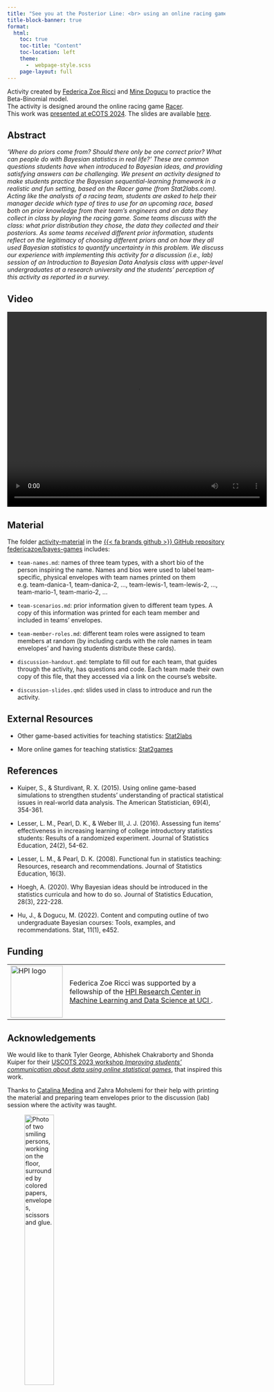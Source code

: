 ```yaml
---
title: "See you at the Posterior Line: <br> using an online racing game to teach Bayesian data analysis"
title-block-banner: true
format:
  html:
    toc: true
    toc-title: "Content"
    toc-location: left
    theme: 
      -  webpage-style.scss
    page-layout: full
---
```



Activity created by [Federica Zoe Ricci](https://federicazoe.github.io/) and [Mine Dogucu](https://www.minedogucu.com/) to practice the Beta-Binomial model.\
The activity is designed around the online racing game [Racer](https://www.stat2games.sites.grinnell.edu/games/raceradvanced22.html).\
This work was [presented at eCOTS 2024](https://www.causeweb.org/cause/ecots/ecots24/program/posters/19). The slides are available [here](https://federicazoe.github.io/bayes-games/slides/ecots24-slides.html#/section). 

## Abstract

_'Where do priors come from? Should there only be one correct prior? What can people do with Bayesian statistics in real life?’ These are common questions students have when introduced to Bayesian ideas, and providing satisfying answers can be challenging. We present an activity designed to make students practice the Bayesian sequential-learning framework in a realistic and fun setting, based on the Racer game (from Stat2labs.com). Acting like the analysts of a racing team, students are asked to help their manager decide which type of tires to use for an upcoming race, based both on prior knowledge from their team’s engineers and on data they collect in class by playing the racing game. Some teams discuss with the class: what prior distribution they chose, the data they collected and their posteriors. As some teams received different prior information, students reflect on the legitimacy of choosing different priors and on how they all used Bayesian statistics to quantify uncertainty in this problem. We discuss our experience with implementing this activity for a discussion (i.e., lab) session of an Introduction to Bayesian Data Analysis class with upper-level undergraduates at a research university and the students' perception of this activity as reported in a survey._

## Video

<video width="600" height="450" controls="controls autoplay">
  <source src="ecots24-bayes-games-compressed.mp4" type="video/mp4" />
</video>

## Material

The folder [activity-material](https://github.com/federicazoe/bayes-games/tree/main/activity-material) in the [{{< fa brands github >}} GitHub repository federicazoe/bayes-games](https://github.com/federicazoe/bayes-games)  includes:

- `team-names.md`: names of three team types, with a short bio of the person inspiring the name. Names and bios were used to label team-specific, physical envelopes with team names printed on them e.g. team-danica-1, team-danica-2, ..., team-lewis-1, team-lewis-2, ..., team-mario-1, team-mario-2, ...

- `team-scenarios.md`: prior information given to different team types. A copy of this information was printed for each team member  and included in teams' envelopes.

- `team-member-roles.md`: different team roles were assigned to team members at random (by including cards with the role names in team envelopes' and having students distribute these cards).

- `discussion-handout.qmd`: template to fill out for each team, that guides through the activity, has questions and code. Each team made their own copy of this file, that they accessed via a link on the course's website.

- `discussion-slides.qmd`: slides used in class to introduce and run the activity.

## External Resources

- Other game-based activities for teaching statistics: [Stat2labs](https://stat2labs.sites.grinnell.edu/)

- More online games for teaching statistics:  [Stat2games](https://www.stat2games.sites.grinnell.edu/)

## References

- Kuiper, S., & Sturdivant, R. X. (2015). Using online game-based simulations to strengthen students’ understanding of practical statistical issues in real-world data analysis. The American Statistician, 69(4), 354-361.

- Lesser, L. M., Pearl, D. K., & Weber III, J. J. (2016). Assessing fun items' effectiveness in increasing learning of college introductory statistics students: Results of a randomized experiment. Journal of Statistics Education, 24(2), 54-62.

- Lesser, L. M., & Pearl, D. K. (2008). Functional fun in statistics teaching: Resources, research and recommendations. Journal of Statistics Education, 16(3).

- Hoegh, A. (2020). Why Bayesian ideas should be introduced in the statistics curricula and how to do so. Journal of Statistics Education, 28(3), 222-228.

- Hu, J., & Dogucu, M. (2022). Content and computing outline of two undergraduate Bayesian courses: Tools, examples, and recommendations. Stat, 11(1), e452.

## Funding

<table>
  <tr style="text-align: left"> 
    <td> <img src="figures/hpi-logo.jpeg" align="center" alt="HPI logo" width="120" /> </td>
    <td style="text-align: left"> Federica Zoe Ricci was supported by a fellowship of the <a href="https://hpi.ics.uci.edu/" target="_blank"> HPI Research Center in Machine Learning and Data Science at UCI </a>. </td>
  </tr>   
</table>

## Acknowledgements

We would like to thank Tyler George, Abhishek Chakraborty and Shonda Kuiper for their [USCOTS 2023 workshop _Improving students' communication about data using online statistical games_](https://www.causeweb.org/cause/uscots/uscots23/w08-improving-students-communication-about-data-using-online-statistical-games-room), that inspired this work.

Thanks to [Catalina Medina](https://catalinamedina.github.io/) and Zahra Mohslemi for their help with printing the material and preparing team envelopes prior to the discussion (lab) session where the activity was taught.

<figure>
<img src="figures/fede-cat-at-work.JPG" style="position:relative; left:0px; width: 40%" alt="Photo of two smiling persons, working on the floor, surrounded by colored papers, envelopes, scissors and glue.">
<figcaption>Catalina (left) and Federica (right) working to prepare team envelopes on January 24, 2024.</figcaption>
</figure>